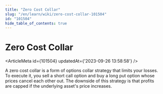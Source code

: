 ```yaml
---
title: "Zero Cost Collar"
slug: "/en/learn/wiki/zero-cost-collar-101504"
id: "101504"
hide_table_of_contents: true
---
```



# Zero Cost Collar

<ArticleMeta id={101504} updatedAt={'2023-09-26 13:58:58'} />
<div className='border-solid border-b border-t-0 my-4 border-[var(--ifm-color-gray-300)]' />

A zero cost collar is a form of options collar strategy that limits your losses. To execute it, you sell a short call option and buy a long put option whose prices cancel each other out. The downside of this strategy is that profits are capped if the underlying asset's price increases.
